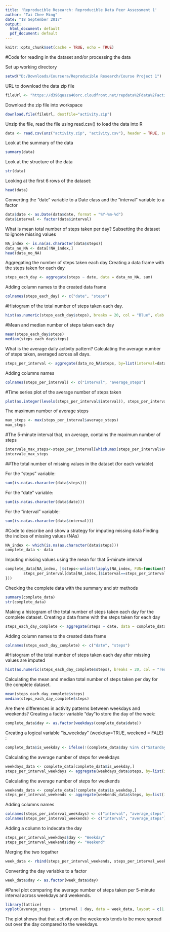 ---
title: 'Reproducible Research: Reproducible Data Peer Assessment 1'
author: "Tai Chee Ming"
date: "18 September 2017"
output:
  html_document: default
  pdf_document: default
---
```{r setup, include=FALSE}
knitr::opts_chunk$set(cache = TRUE, echo = TRUE)
```

#Code for reading in the dataset and/or processing the data

Set up working directory
```{r, echo=TRUE}
setwd("D:/Downloads/Coursera/Reproducible Research/Course Project 1")
```

URL to download the data zip file
```{r, echo=TRUE}
fileUrl <- "https://d396qusza40orc.cloudfront.net/repdata%2Fdata%2Factivity.zip"
```


Download the zip file into workspace
```{r, echo=TRUE}
download.file(fileUrl, destfile="activity.zip")
```

Unzip the file, read the file using read.csv() to load the data into R
```{r, echo=TRUE}
data <- read.csv(unz("activity.zip", "activity.csv"), header = TRUE, sep = ",", na.strings = "NA")
```

Look at the summary of the data
```{r, echo=TRUE}
summary(data)
```

Look at the structure of the data
```{r, echo=TRUE}
str(data)
```

Looking at the first 6 rows of the dataset:
```{r, echo=TRUE}
head(data)
```

Converting the "date" variable to a Date class and the "interval" variable to a factor
```{r, echo=TRUE}
data$date <- as.Date(data$date, format = "%Y-%m-%d")
data$interval <- factor(data$interval)
```

What is mean total number of steps taken per day?
Subsetting the dataset to ignore missing values
```{r, echo=TRUE}
NA_index <- is.na(as.character(data$steps))
data_no_NA <- data[!NA_index,]
head(data_no_NA)
```

Aggregating the number of steps taken each day
Creating a data frame with the steps taken for each day
```{r, echo=TRUE}
steps_each_day <- aggregate(steps ~ date, data = data_no_NA, sum)
```

Adding column names to the created data frame
```{r, echo=TRUE}
colnames(steps_each_day) <- c("date", "steps")
```

#Histogram of the total number of steps taken each day.
```{r, echo=TRUE}
hist(as.numeric(steps_each_day$steps), breaks = 20, col = "Blue", xlab = "Number of Steps", main= "Histogram of the total number of steps taken each day")
```

#Mean and median number of steps taken each day
```{r, echo=TRUE}
mean(steps_each_day$steps)
median(steps_each_day$steps)
```

What is the average daily activity pattern?
Calculating the average number of steps taken, averaged across all days.
```{r, echo=TRUE}
steps_per_interval <- aggregate(data_no_NA$steps, by=list(interval=data_no_NA$interval), FUN=mean)
```

Adding columns names
```{r, echo=TRUE}
colnames(steps_per_interval) <- c("interval", "average_steps")
```

#Time series plot of the average number of steps taken
```{r, echo=TRUE}
plot(as.integer(levels(steps_per_interval$interval)), steps_per_interval$average_steps, type="l",xlab = "Interval", ylab = "Average Number of Steps", main = "Average Daily Activity Pattern",  col ="blue")
```

The maximum number of average steps
```{r, echo=TRUE}
max_steps <- max(steps_per_interval$average_steps)
max_steps
```

#The 5-minute interval that, on average, contains the maximum number of steps
```{r, echo=TRUE}
intervale_max_steps<-steps_per_interval[which.max(steps_per_interval$average_steps),]$interval
intervale_max_steps
```

##The total number of missing values in the dataset (for each variable)

For the "steps" variable:
```{r, echo=TRUE}
sum(is.na(as.character(data$steps)))
```

For the "date" variable:
```{r, echo=TRUE}
sum(is.na(as.character(data$date)))
```

For the "interval" variable:
```{r, echo=TRUE}
sum(is.na(as.character(data$interval)))
```

#Code to describe and show a strategy for imputing missing data
Finding the indices of missing values (NAs)
```{r, echo=TRUE}
NA_index <- which(is.na(as.character(data$steps)))
complete_data <- data
```
Imputing missing values using the mean for that 5-minute interval
```{r, echo=TRUE}
complete_data[NA_index, ]$steps<-unlist(lapply(NA_index, FUN=function(NA_index){
        steps_per_interval[data[NA_index,]$interval==steps_per_interval$interval,]$average_steps
}))
```
Checking the complete data with the summary and str methods
```{r, echo=TRUE}
summary(complete_data)
str(complete_data)
```

Making a histogram of the total number of steps taken each day for the complete dataset.
Creating a data frame with the steps taken for each day
```{r, echo=TRUE}
steps_each_day_complete <- aggregate(steps ~ date, data = complete_data, sum)
```
Adding column names to the created data frame
```{r, echo=TRUE}
colnames(steps_each_day_complete) <- c("date", "steps")
```

#Histogram of the total number of steps taken each day after missing values are imputed
```{r, echo=TRUE}
hist(as.numeric(steps_each_day_complete$steps), breaks = 20, col = "red", xlab = "Number of Steps", main= "Histogram of the total number of steps taken each day")
```

Calculating the mean and median total number of steps taken per day for the complete dataset.
```{r, echo=TRUE}
mean(steps_each_day_complete$steps)
median(steps_each_day_complete$steps)
```

Are there differences in activity patterns between weekdays and weekends?
Creating a factor variable "day "to store the day of the week:
```{r, echo=TRUE}
complete_data$day <- as.factor(weekdays(complete_data$date))
```

Creating a logical variable "is_weekday" (weekday=TRUE, weekend = FALE) :
```{r, echo=TRUE}
complete_data$is_weekday <- ifelse(!(complete_data$day %in% c("Saturday","Sunday")), TRUE, FALSE) 
```


Calculating the average number of steps for weekdays
```{r, echo=TRUE}
weekdays_data <- complete_data[complete_data$is_weekday,]
steps_per_interval_weekdays <- aggregate(weekdays_data$steps, by=list(interval=weekdays_data$interval), FUN=mean)
```


Calculating the average number of steps for weekends
```{r, echo=TRUE}
weekends_data <- complete_data[!complete_data$is_weekday,]
steps_per_interval_weekends <- aggregate(weekends_data$steps, by=list(interval=weekends_data$interval), FUN=mean)
```

Adding columns names
```{r, echo=TRUE}
colnames(steps_per_interval_weekdays) <- c("interval", "average_steps")
colnames(steps_per_interval_weekends) <- c("interval", "average_steps")
```

Adding a column to indecate the day
```{r, echo=TRUE}
steps_per_interval_weekdays$day <- "Weekday"
steps_per_interval_weekends$day <- "Weekend"
```

Merging the two togather
```{r, echo=TRUE}
week_data <- rbind(steps_per_interval_weekends, steps_per_interval_weekdays)
```

Converting the day variabke to a factor
```{r, echo=TRUE}
week_data$day <- as.factor(week_data$day)
```

#Panel plot comparing the average number of steps taken per 5-minute interval across weekdays and weekends.
```{r, echo=TRUE}
library(lattice)
xyplot(average_steps ~  interval | day, data = week_data, layout = c(1,2), type ="l", ylab="Number of Steps")
```

The plot shows that that activity on the weekends tends to be more spread out over the day compared to the weekdays.
